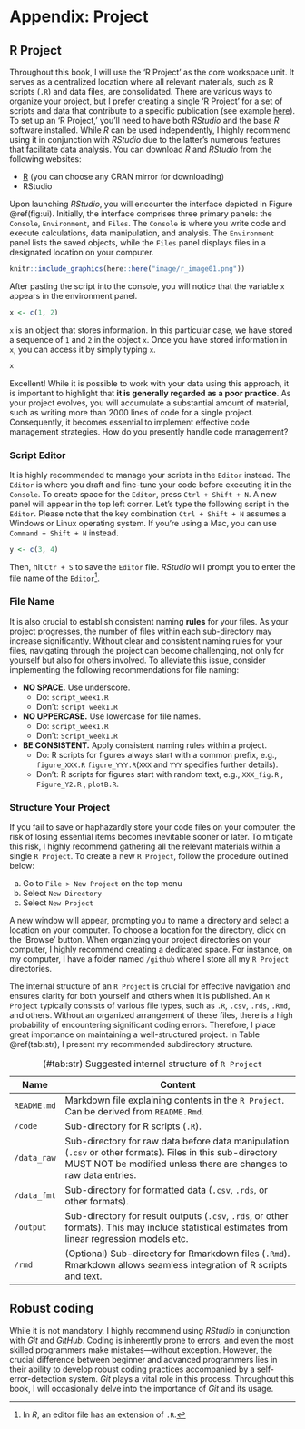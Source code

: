 # Appendix: Project {.unnumbered}

## R Project

Throughout this book, I will use the 'R Project' as the core workspace unit. It serves as a centralized location where all relevant materials, such as R scripts (`.R`) and data files, are consolidated. There are various ways to organize your project, but I prefer creating a single 'R Project' for a set of scripts and data that contribute to a specific publication (see example [here](https://github.com/aterui/public-proj_stream-diversity)). To set up an 'R Project,' you'll need to have both *RStudio* and the base *R* software installed. While *R* can be used independently, I highly recommend using it in conjunction with *RStudio* due to the latter's numerous features that facilitate data analysis. You can download *R* and *RStudio* from the following websites:

- [R](https://www.r-project.org/) (you can choose any CRAN mirror for downloading)
- RStudio

Upon launching *RStudio*, you will encounter the interface depicted in Figure \@ref(fig:ui). Initially, the interface comprises three primary panels: the `Console`, `Environment`, and `Files`. The `Console` is where you write code and execute calculations, data manipulation, and analysis. The `Environment` panel lists the saved objects, while the `Files` panel displays files in a designated location on your computer.

```r
knitr::include_graphics(here::here("image/r_image01.png"))
```

After pasting the script into the console, you will notice that the variable `x` appears in the environment panel.

```r

x <- c(1, 2)
```

`x` is an object that stores information. In this particular case, we have stored a sequence of `1` and `2` in the object `x`. Once you have stored information in `x`, you can access it by simply typing `x`.

```r
x
```

Excellent! While it is possible to work with your data using this approach, it is important to highlight that **it is generally regarded as a poor practice**. As your project evolves, you will accumulate a substantial amount of material, such as writing more than 2000 lines of code for a single project. Consequently, it becomes essential to implement effective code management strategies. How do you presently handle code management?

### Script Editor

It is highly recommended to manage your scripts in the `Editor` instead. The `Editor` is where you draft and fine-tune your code before executing it in the `Console`. To create space for the `Editor`, press `Ctrl + Shift + N`. A new panel will appear in the top left corner. Let's type the following script in the `Editor`. Please note that the key combination `Ctrl + Shift + N` assumes a Windows or Linux operating system. If you're using a Mac, you can use `Command + Shift + N` instead.

```r
y <- c(3, 4)
```

Then, hit `Ctr + S` to save the `Editor` file. *RStudio* will prompt you to enter the file name of the `Editor`[^a-project-1].

[^a-project-1]: In *R*, an editor file has an extension of `.R`.

### File Name

It is also crucial to establish consistent naming **rules** for your files. As your project progresses, the number of files within each sub-directory may increase significantly. Without clear and consistent naming rules for your files, navigating through the project can become challenging, not only for yourself but also for others involved. To alleviate this issue, consider implementing the following recommendations for file naming:

-   **NO SPACE.** Use underscore.
    -   Do: `script_week1.R`
    -   Don't: `script week1.R`
-   **NO UPPERCASE.** Use lowercase for file names.
    -   Do: `script_week1.R`
    -   Don't: `Script_week1.R`
-   **BE CONSISTENT.** Apply consistent naming rules within a project.
    -   Do: R scripts for figures always start with a common prefix, e.g., `figure_XXX.R` `figure_YYY.R`(`XXX` and `YYY` specifies further details).
    -   Don't: R scripts for figures start with random text, e.g., `XXX_fig.R` , `Figure_Y2.R` , `plotB.R`.

### Structure Your Project

If you fail to save or haphazardly store your code files on your computer, the risk of losing essential items becomes inevitable sooner or later. To mitigate this risk, I highly recommend gathering all the relevant materials within a single `R Project`. To create a new `R Project`, follow the procedure outlined below:

a.  Go to `File > New Project` on the top menu
b.  Select `New Directory`
c.  Select `New Project`

A new window will appear, prompting you to name a directory and select a location on your computer. To choose a location for the directory, click on the 'Browse' button. When organizing your project directories on your computer, I highly recommend creating a dedicated space. For instance, on my computer, I have a folder named `/github` where I store all my `R Project` directories.

The internal structure of an `R Project` is crucial for effective navigation and ensures clarity for both yourself and others when it is published. An `R Project` typically consists of various file types, such as `.R`, `.csv`, `.rds`, `.Rmd`, and others. Without an organized arrangement of these files, there is a high probability of encountering significant coding errors. Therefore, I place great importance on maintaining a well-structured project. In Table \@ref(tab:str), I present my recommended subdirectory structure.

| Name        | Content                                                                                                                                                                       |
|------------|-----------------------------------------------------------|
| `README.md` | Markdown file explaining contents in the `R Project`. Can be derived from `README.Rmd`.                                                                                       |
| `/code`     | Sub-directory for R scripts (`.R`).                                                                                                                                           |
| `/data_raw` | Sub-directory for raw data before data manipulation (`.csv` or other formats). Files in this sub-directory MUST NOT be modified unless there are changes to raw data entries. |
| `/data_fmt` | Sub-directory for formatted data (`.csv`, `.rds`, or other formats).                                                                                                          |
| `/output`   | Sub-directory for result outputs (`.csv`, `.rds`, or other formats). This may include statistical estimates from linear regression models etc.                                |
| `/rmd`      | (Optional) Sub-directory for Rmarkdown files (`.Rmd`). Rmarkdown allows seamless integration of R scripts and text.                                                           |

: (#tab:str) Suggested internal structure of `R Project`

## Robust coding

While it is not mandatory, I highly recommend using *RStudio* in conjunction with *Git* and *GitHub*. Coding is inherently prone to errors, and even the most skilled programmers make mistakes---without exception. However, the crucial difference between beginner and advanced programmers lies in their ability to develop robust coding practices accompanied by a self-error-detection system. *Git* plays a vital role in this process. Throughout this book, I will occasionally delve into the importance of *Git* and its usage.
